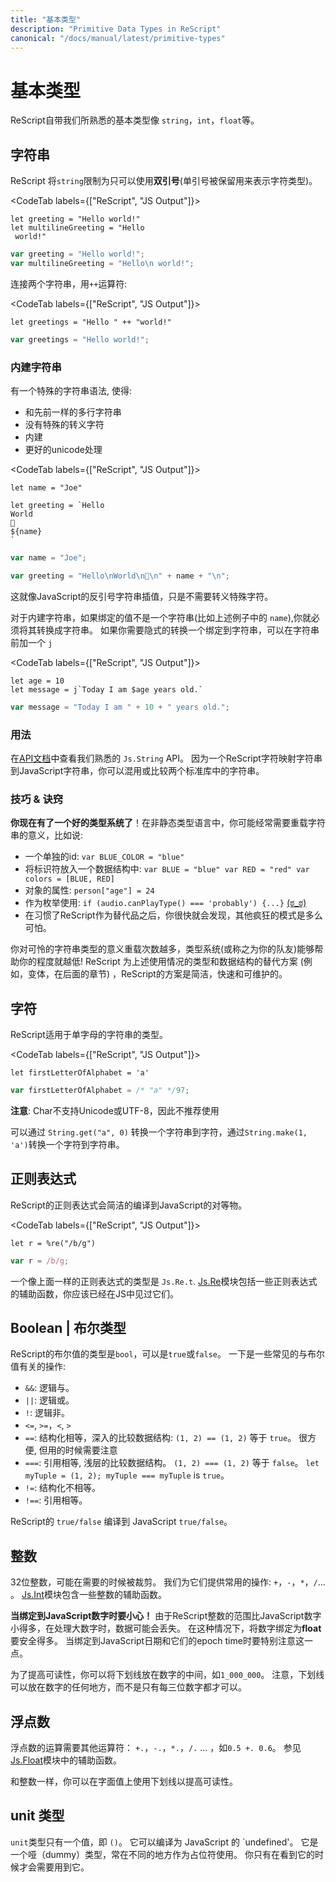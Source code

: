 ```yaml
---
title: "基本类型"
description: "Primitive Data Types in ReScript"
canonical: "/docs/manual/latest/primitive-types"
---
```


<!-- # Primitive Types -->
# 基本类型

<!-- ReScript comes with the familiar primitive types like `string`, `int`, `float`, etc. -->

ReScript自带我们所熟悉的基本类型像 `string`，`int`，`float`等。

<!-- TODO: doc unit -->

## 字符串

<!-- ReScript `string`s are delimited using **double** quotes (single quotes are reserved for the character type below). -->

ReScript 将`string`限制为只可以使用**双引号**(单引号被保留用来表示字符类型)。

<CodeTab labels={["ReScript", "JS Output"]}>

```res example
let greeting = "Hello world!"
let multilineGreeting = "Hello
 world!"
```
```js
var greeting = "Hello world!";
var multilineGreeting = "Hello\n world!";
```

</CodeTab>

<!-- To concatenate strings, use `++`: -->

连接两个字符串，用`++`运算符:

<CodeTab labels={["ReScript", "JS Output"]}>

```res example
let greetings = "Hello " ++ "world!"
```
```js
var greetings = "Hello world!";
```

</CodeTab>

<!-- ### String Interpolation --> 
### 内建字符串

<!-- There's a special syntax for string that allows -->

有一个特殊的字符串语法, 使得:

<!-- - multiline string just like before
- no special character escaping
- Interpolation
- Proper unicode handling -->


- 和先前一样的多行字符串
- 没有特殊的转义字符
- 内建
- 更好的unicode处理

<CodeTab labels={["ReScript", "JS Output"]}>

```res example
let name = "Joe"

let greeting = `Hello
World
👋
${name}
`
```
```js
var name = "Joe";

var greeting = "Hello\nWorld\n👋\n" + name + "\n";
```

</CodeTab>

<!-- This is just like JavaScript's backtick string interpolation, except without needing to escape special characters. -->

这就像JavaScript的反引号字符串插值，只是不需要转义特殊字符。 

<!-- For interpolation, you'll have to convert the binding (`name` in the example) into a string if it isn't one. If you want the interpolation to implicitly convert a binding into a string, prepend a `j`: -->

对于内建字符串，如果绑定的值不是一个字符串(比如上述例子中的 `name`),你就必须将其转换成字符串。 如果你需要隐式的转换一个绑定到字符串，可以在字符串前加一个 `j`

<CodeTab labels={["ReScript", "JS Output"]}>

```res example
let age = 10
let message = j`Today I am $age years old.`
```
```js
var message = "Today I am " + 10 + " years old.";
```

</CodeTab>

<!-- ### Usage --> 
### 用法

<!-- See the familiar `Js.String` API in the [API docs](api/js/string). Since a ReScript string maps to a JavaScript string, you can mix & match the string operations in both standard libraries. -->

在[API文档](api/js/string)中查看我们熟悉的 `Js.String` API。 因为一个ReScript字符映射字符串到JavaScript字符串，你可以混用或比较两个标准库中的字符串。

<!-- ### Tips & Tricks --> 
### 技巧 & 诀窍

<!-- **You have a good type system now**! In an untyped language, you'd often overload the meaning of string by using it as: -->

**你现在有了一个好的类型系统了**！在非静态类型语言中，你可能经常需要重载字符串的意义，比如说:

<!-- - a unique id: `var BLUE_COLOR = "blue"`
- an identifier into a data structure: `var BLUE = "blue" var RED = "red" var colors = [BLUE, RED]`
- the name of an object field: `person["age"] = 24`
- an enum: `if (audio.canPlayType() === 'probably') {...}` [(ಠ_ಠ)](https://developer.mozilla.org/en-US/docs/Web/API/HTMLMediaElement/canPlayType#Return_value)
- other crazy patterns you'll soon find horrible, after getting used to ReScript's alternatives. -->

- 一个单独的id: `var BLUE_COLOR = "blue"`
- 将标识符放入一个数据结构中: `var BLUE = "blue" var RED = "red" var colors = [BLUE, RED]`
- 对象的属性: `person["age"] = 24`
- 作为枚举使用: `if (audio.canPlayType() === 'probably') {...}` [(ಠ_ಠ)](https://developer.mozilla.org/en-US/docs/Web/API/HTMLMediaElement/canPlayType#Return_value)
- 在习惯了ReScript作为替代品之后，你很快就会发现，其他疯狂的模式是多么可怕。

<!-- The more you overload the poor string type, the less the type system (or a teammate) can help you! ReScript provides concise, fast and maintainable types & data structures alternatives to the use-cases above (e.g. variants, in a later section). -->

你对可怜的字符串类型的意义重载次数越多，类型系统(或称之为你的队友)能够帮助你的程度就越低! ReScript 为上述使用情况的类型和数据结构的替代方案 (例如，变体，在后面的章节) ，ReScript的方案是简洁，快速和可维护的。 

<!-- ## Char --> 
## 字符

<!-- ReScript has a type for a string with a single letter: -->

ReScript适用于单字母的字符串的类型。

<CodeTab labels={["ReScript", "JS Output"]}>

```res example
let firstLetterOfAlphabet = 'a'
```
```js
var firstLetterOfAlphabet = /* "a" */97;
```

</CodeTab>

<!-- **Note**: Char doesn't support Unicode or UTF-8 and is therefore not recommended. -->

**注意**: Char不支持Unicode或UTF-8，因此不推荐使用

<!-- To convert a String to a Char, use `String.get("a", 0)`. To convert a Char to a String, use `String.make(1, 'a')`. -->

可以通过 `String.get("a", 0)` 转换一个字符串到字符，通过`String.make(1, 'a')`转换一个字符到字符串。

<!-- ## Regular Expression --> 
## 正则表达式

<!-- ReScript regular expressions compile cleanly to their JavaScript counterpart: -->

ReScript的正则表达式会简洁的编译到JavaScript的对等物。

<CodeTab labels={["ReScript", "JS Output"]}>

```res example
let r = %re("/b/g")
```
```js
var r = /b/g;
```

</CodeTab>

<!-- A regular expression like the above has the type `Js.Re.t`. The [Js.Re](api/js/re) module contains the regular expression helpers you have seen in JS. -->

一个像上面一样的正则表达式的类型是 `Js.Re.t`. [Js.Re](api/js/re)模块包括一些正则表达式的辅助函数，你应该已经在JS中见过它们。

## Boolean | 布尔类型

<!-- A ReScript boolean has the type `bool` and can be either `true` or `false`. Common operations: -->

ReScript的布尔值的类型是`bool`，可以是`true`或`false`。 一下是一些常见的与布尔值有关的操作:

<!-- - `&&`: logical and.
- `||`: logical or.
- `!`: logical not.
- `<=`, `>=`, `<`, `>`
- `==`: structural equal, compares data structures deeply: `(1, 2) == (1, 2)` is `true`. Convenient, but use with caution.
- `===`: referential equal, compares shallowly. `(1, 2) === (1, 2)` is `false`. `let myTuple = (1, 2); myTuple === myTuple` is `true`.
- `!=`: structural unequal.
- `!==`: referential unequal. -->

- `&&`: 逻辑与。
- `||`: 逻辑或。
- `!`: 逻辑非。
- `<=`, `>=`，`<`, `>`
- `==`: 结构化相等，深入的比较数据结构: `(1, 2) == (1, 2)` 等于 `true`。 很方便, 但用的时候需要注意
- `===`: 引用相等, 浅层的比较数据结构。 `(1, 2) === (1, 2)` 等于 `false`。 `let myTuple = (1, 2); myTuple === myTuple` is `true`。
- `!=`: 结构化不相等。
- `!==`: 引用相等。

ReScript的 `true/false` 编译到 JavaScript `true/false`。

<!-- ## Integers --> 
## 整数

<!-- 32-bits, truncated when necessary. We provide the usual operations on them: `+`, `-`, `*`, `/`, etc. See [Js.Int](api/js/int) for helper functions. -->

32位整数，可能在需要的时候被裁剪。 我们为它们提供常用的操作: `+`，`-`，`*`，`/`... 。 [Js.Int](api/js/int)模块包含一些整数的辅助函数。

<!-- **Be careful when you bind to JavaScript numbers!** Since ReScript integers have a much smaller range than JavaScript numbers, data might get lost when dealing with large numbers. In those cases it’s much safer to bind the numbers as **float**. Be extra mindful of this when binding to JavaScript Dates and their epoch time. -->

**当绑定到JavaScript数字时要小心！** 由于ReScript整数的范围比JavaScript数字小得多，在处理大数字时，数据可能会丢失。 在这种情况下，将数字绑定为**float**要安全得多。 当绑定到JavaScript日期和它们的epoch time时要特别注意这一点。

<!-- To improve readability, you may place underscores in the middle of numeric literals such as `1_000_000`. Note that underscores can be placed anywhere within a number, not just every three digits. -->

为了提高可读性，你可以将下划线放在数字的中间，如`1_000_000`。 注意，下划线可以放在数字的任何地方，而不是只有每三位数字都才可以。

<!-- ## Floats -->
## 浮点数

<!-- Float requires other operators: `+.`, `-.`, `*.`, `/.`, etc. Like `0.5 +. 0.6`. See [Js.Float](api/js/float) for helper functions. -->

浮点数的运算需要其他运算符： `+.`，`-.`，`*.`，`/.` ... ，如`0.5 +. 0.6`。 参见[Js.Float](api/js/float)模块中的辅助函数。 

<!-- As with integers, you may use underscores within literals to improve readability. -->

和整数一样，你可以在字面值上使用下划线以提高可读性。

<!-- ## Unit -->
## unit 类型

<!-- The `unit` type has a single value, `()`. It compiles to JavaScript's `undefined`. It's a dummy type used as a placeholder in various places. You won't need it until you see it. -->
`unit`类型只有一个值，即 `()`。 它可以编译为 JavaScript 的 `undefined'。 它是一个哑（dummy）类型，常在不同的地方作为占位符使用。 你只有在看到它的时候才会需要用到它。
